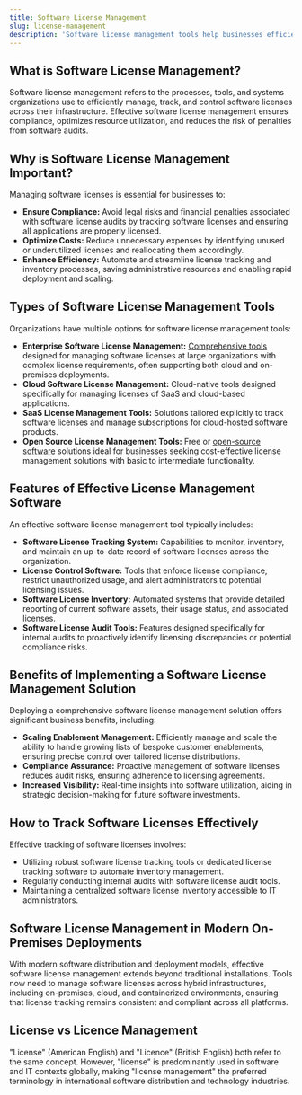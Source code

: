 ```yaml
---
title: Software License Management
slug: license-management
description: 'Software license management tools help businesses efficiently track, manage, and optimize software licenses to ensure compliance scale customer management.'
---
```



## What is Software License Management?

Software license management refers to the processes, tools, and systems organizations use to efficiently manage, track, and control software licenses across their infrastructure. Effective software license management ensures compliance, optimizes resource utilization, and reduces the risk of penalties from software audits.

## Why is Software License Management Important?

Managing software licenses is essential for businesses to:

- **Ensure Compliance:** Avoid legal risks and financial penalties associated with software license audits by tracking software licenses and ensuring all applications are properly licensed.
- **Optimize Costs:** Reduce unnecessary expenses by identifying unused or underutilized licenses and reallocating them accordingly.
- **Enhance Efficiency:** Automate and streamline license tracking and inventory processes, saving administrative resources and enabling rapid deployment and scaling.

## Types of Software License Management Tools

Organizations have multiple options for software license management tools:

- **Enterprise Software License Management:** [Comprehensive tools](https://distr.sh/docs/guides/license-mgmt/) designed for managing software licenses at large organizations with complex license requirements, often supporting both cloud and on-premises deployments.
- **Cloud Software License Management:** Cloud-native tools designed specifically for managing licenses of SaaS and cloud-based applications.
- **SaaS License Management Tools:** Solutions tailored explicitly to track software licenses and manage subscriptions for cloud-hosted software products.
- **Open Source License Management Tools:** Free or [open-source software](/) solutions ideal for businesses seeking cost-effective license management solutions with basic to intermediate functionality.

## Features of Effective License Management Software

An effective software license management tool typically includes:

- **Software License Tracking System:** Capabilities to monitor, inventory, and maintain an up-to-date record of software licenses across the organization.
- **License Control Software:** Tools that enforce license compliance, restrict unauthorized usage, and alert administrators to potential licensing issues.
- **Software License Inventory:** Automated systems that provide detailed reporting of current software assets, their usage status, and associated licenses.
- **Software License Audit Tools:** Features designed specifically for internal audits to proactively identify licensing discrepancies or potential compliance risks.

## Benefits of Implementing a Software License Management Solution

Deploying a comprehensive software license management solution offers significant business benefits, including:

- **Scaling Enablement Management:** Efficiently manage and scale the ability to handle growing lists of bespoke customer enablements, ensuring precise control over tailored license distributions.
- **Compliance Assurance:** Proactive management of software licenses reduces audit risks, ensuring adherence to licensing agreements.
- **Increased Visibility:** Real-time insights into software utilization, aiding in strategic decision-making for future software investments.

## How to Track Software Licenses Effectively

Effective tracking of software licenses involves:

- Utilizing robust software license tracking tools or dedicated license tracking software to automate inventory management.
- Regularly conducting internal audits with software license audit tools.
- Maintaining a centralized software license inventory accessible to IT administrators.

## Software License Management in Modern On-Premises Deployments

With modern software distribution and deployment models, effective software license management extends beyond traditional installations. Tools now need to manage software licenses across hybrid infrastructures, including on-premises, cloud, and containerized environments, ensuring that license tracking remains consistent and compliant across all platforms.

## License vs Licence Management

"License" (American English) and "Licence" (British English) both refer to the same concept. However, "license" is predominantly used in software and IT contexts globally, making "license management" the preferred terminology in international software distribution and technology industries.
